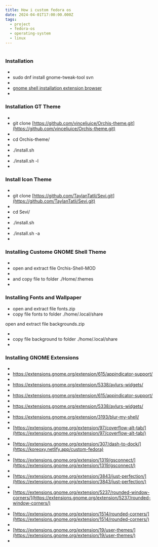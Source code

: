 ```yaml
---
title: How i custom fedora os
date: 2024-04-01T17:00:00.000Z
tags:
  - project
  - fedora-os
  - operating-system
  - linux
---
```


#

### Installation

*
* sudo dnf install gnome-tweak-tool svn
*
* [                  gnome shell installation extension browser
  ](https://extensions.gnome.org/)
*

### Installation GT Theme

*
* git clone
  [https://github.com/vinceliuice/Orchis-theme.git](https://github.com/vinceliuice/Orchis-theme.git)
*
* cd Orchis-theme/
*
* ./install.sh
*
* ./install.sh -l
*

### Install Icon Theme

*
* git clone
  [https://github.com/TaylanTatli/Sevi.git](https://github.com/TaylanTatli/Sevi.git)
*
* cd Sevi/
*
* ./install.sh
*
* ./install.sh -a
*

### Installing Custome GNOME Shell Theme

*
* open and extract file Orchis-Shell-MOD
*
* and copy file to folder ./Home/.themes
*

### Installing Fonts and Wallpaper

* open and extract file fonts.zip
* copy file fonts to folder ./home/.local/share

open and extract file backgrounds.zip

*
* copy file background to folder ./home/.local/share
*

### Installing GNOME Extensions

*
* [                  https://extensions.gnome.org/extension/615/appindicator-support/
  ](https://extensions.gnome.org/extension/615/appindicator-support/)
*
* [                  https://extensions.gnome.org/extension/5338/aylurs-widgets/
  ](https://extensions.gnome.org/extension/5338/aylurs-widgets/)
*
* [                  https://extensions.gnome.org/extension/615/appindicator-support/
  ](https://extensions.gnome.org/extension/615/appindicator-support/)
*
* [https://extensions.gnome.org/extension/5338/aylurs-widgets/
  ](https://extensions.gnome.org/extension/5338/aylurs-widgets/)
*
* [https://extensions.gnome.org/extension/3193/blur-my-shell/
  ](https://koreoxy.netlify.app/custom-fedora)
*
* [https://extensions.gnome.org/extension/97/coverflow-alt-tab/](https://extensions.gnome.org/extension/97/coverflow-alt-tab/)
*
* [https://extensions.gnome.org/extension/307/dash-to-dock/](https://koreoxy.netlify.app/custom-fedora)
*
* [https://extensions.gnome.org/extension/1319/gsconnect/](https://extensions.gnome.org/extension/1319/gsconnect/)
*
* [https://extensions.gnome.org/extension/3843/just-perfection/](https://extensions.gnome.org/extension/3843/just-perfection/)
*
* [https://extensions.gnome.org/extension/5237/rounded-window-corners/](https://extensions.gnome.org/extension/5237/rounded-window-corners/)
*
* [https://extensions.gnome.org/extension/1514/rounded-corners/](https://extensions.gnome.org/extension/1514/rounded-corners/)
*
* [https://extensions.gnome.org/extension/19/user-themes/](https://extensions.gnome.org/extension/19/user-themes/)
*

<VideoPlayer url="https://youtu.be/U3iw34Zbj60?si=mTOb-VOB3pShe9bK" />
